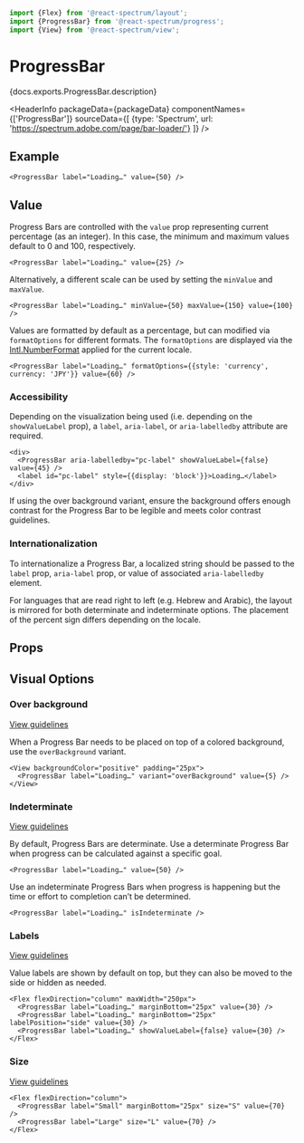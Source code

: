 

```jsx import
import {Flex} from '@react-spectrum/layout';
import {ProgressBar} from '@react-spectrum/progress';
import {View} from '@react-spectrum/view';
```

# ProgressBar

<p>{docs.exports.ProgressBar.description}</p>

<HeaderInfo
  packageData={packageData}
  componentNames={['ProgressBar']}
  sourceData={[
    {type: 'Spectrum', url: 'https://spectrum.adobe.com/page/bar-loader/'}
  ]} />

## Example

```tsx example
<ProgressBar label="Loading…" value={50} />
```

## Value

Progress Bars are controlled with the `value` prop representing current percentage (as an integer).
In this case, the minimum and maximum values default to 0 and 100, respectively.

```tsx example
<ProgressBar label="Loading…" value={25} />
```

Alternatively, a different scale can be used by setting the `minValue` and `maxValue`.

```tsx example
<ProgressBar label="Loading…" minValue={50} maxValue={150} value={100} />
```

Values are formatted by default as a percentage, but can modified via `formatOptions` for different formats.
The `formatOptions` are displayed via the [Intl.NumberFormat](https://developer.mozilla.org/en-US/docs/Web/JavaScript/Reference/Global_Objects/NumberFormat) applied for the current locale.

```tsx example
<ProgressBar label="Loading…" formatOptions={{style: 'currency', currency: 'JPY'}} value={60} />
```

### Accessibility

Depending on the visualization being used (i.e. depending on the `showValueLabel` prop), a `label`, `aria-label`, or `aria-labelledby` attribute are required.

```tsx example
<div>
  <ProgressBar aria-labelledby="pc-label" showValueLabel={false} value={45} />
  <label id="pc-label" style={{display: 'block'}}>Loading…</label>
</div>
```

If using the over background variant, ensure the background offers enough contrast for the Progress Bar to be legible and meets color contrast guidelines.

### Internationalization

To internationalize a Progress Bar, a localized string should be passed to the `label` prop, `aria-label` prop, or value of associated `aria-labelledby` element.

For languages that are read right to left (e.g. Hebrew and Arabic), the layout is mirrored for both determinate and indeterminate options.
The placement of the percent sign differs depending on the locale.

## Props

<PropTable component={docs.exports.ProgressBar} links={docs.links} />

## Visual Options

### Over background
[View guidelines](https://spectrum.adobe.com/page/bar-loader/#Over-background)

When a Progress Bar needs to be placed on top of a colored background, use the `overBackground` variant.

```tsx example
<View backgroundColor="positive" padding="25px">
  <ProgressBar label="Loading…" variant="overBackground" value={5} />
</View>
```

### Indeterminate
[View guidelines](https://spectrum.adobe.com/page/bar-loader/#Determinate-or-indeterminate)

By default, Progress Bars are determinate. Use a determinate Progress Bar when progress can be calculated against a specific goal.

```tsx example
<ProgressBar label="Loading…" value={50} />
```

Use an indeterminate Progress Bars when progress is happening but the time or effort to completion can’t be determined.

```tsx example
<ProgressBar label="Loading…" isIndeterminate />
```

### Labels
[View guidelines](https://spectrum.adobe.com/page/bar-loader/#Label-or-no-label)

Value labels are shown by default on top, but they can also be moved to the side or hidden as needed.

```tsx example
<Flex flexDirection="column" maxWidth="250px">
  <ProgressBar label="Loading…" marginBottom="25px" value={30} />
  <ProgressBar label="Loading…" marginBottom="25px" labelPosition="side" value={30} />
  <ProgressBar label="Loading…" showValueLabel={false} value={30} />
</Flex>
```

### Size
[View guidelines](https://spectrum.adobe.com/page/bar-loader/#Size)

```tsx example
<Flex flexDirection="column">
  <ProgressBar label="Small" marginBottom="25px" size="S" value={70} />
  <ProgressBar label="Large" size="L" value={70} />
</Flex>
```
